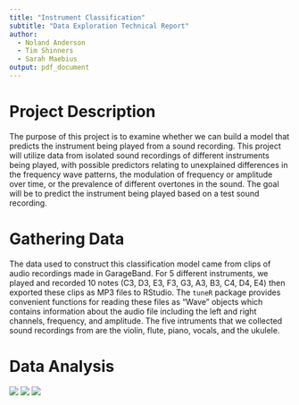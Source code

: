 ```yaml
---
title: "Instrument Classification"
subtitle: "Data Exploration Technical Report"
author: 
  - Noland Anderson
  - Tim Shinners
  - Sarah Maebius
output: pdf_document
---
```


Project Description
==========

  The purpose of this project is to examine whether we can build a model that predicts the instrument being played from a sound recording. This project will utilize data from isolated sound recordings of different instruments being played, with possible predictors relating to unexplained differences in the frequency wave patterns, the modulation of frequency or amplitude over time, or the prevalence of different overtones in the sound. The goal will be to predict the instrument being played based on a test sound recording.

Gathering Data
==========

  The data used to construct this classification model came from clips of audio recordings made in GarageBand. For 5 different instruments, we played and recorded 10 notes (C3, D3, E3, F3, G3, A3, B3, C4, D4, E4) then exported these clips as MP3 files to RStudio. The `tuneR` package provides convenient functions for reading these files as “Wave” objects which contains information about the audio file including the left and right channels, frequency, and amplitude. The five intruments that we collected sound recordings from are the violin, flute, piano, vocals, and the ukulele. 

Data Analysis
==========

  ![](images/flute.png)
  ![](images/violin.png)
  ![](images/ukulele.png)
